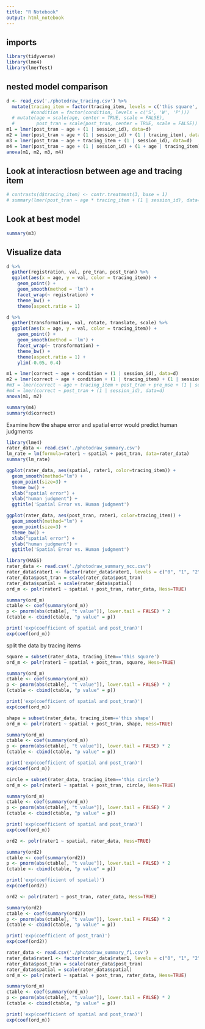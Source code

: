 ```yaml
---
title: "R Notebook"
output: html_notebook
---
```


## imports

```r
library(tidyverse)
library(lme4)
library(lmerTest)
```

## nested model comparison

```r
d <- read_csv('./photodraw_tracing.csv') %>%
  mutate(tracing_item = factor(tracing_item, levels = c('this square', 'this shape', 'this circle')))
         #condition = factor(condition, levels = c('S', 'W', 'P'))) 
  # mutate(age = scale(age, center = TRUE, scale = FALSE),
  #        post_tran = scale(post_tran, center = TRUE, scale = FALSE))
m1 = lmer(post_tran ~ age + (1 | session_id), data=d)
m2 = lmer(post_tran ~ age + (1 | session_id) + (1 | tracing_item), data=d)
m3 = lmer(post_tran ~ age + tracing_item + (1 | session_id), data=d)
m4 = lmer(post_tran ~ age + (1 | session_id) + (1 + age | tracing_item), data=d)
anova(m1, m2, m3, m4)
```

## Look at interactiosn between age and tracing item

```r
# contrasts(d$tracing_item) <- contr.treatment(3, base = 1)
# summary(lmer(post_tran ~ age * tracing_item + (1 | session_id), data=d))
```

## Look at best model 

```r
summary(m3)
```

## Visualize data

```r
d %>%
  gather(registration, val, pre_tran, post_tran) %>%
  ggplot(aes(x = age, y = val, color = tracing_item)) +
    geom_point() +
    geom_smooth(method = 'lm') +
    facet_wrap(~ registration) +
    theme_bw() +
    theme(aspect.ratio = 1) 
```

```r
d %>%
  gather(transformation, val, rotate, translate, scale) %>%
  ggplot(aes(x = age, y = val, color = tracing_item)) +
    geom_point() +
    geom_smooth(method = 'lm') +
    facet_wrap(~ transformation) +
    theme_bw() +
    theme(aspect.ratio = 1) +
    ylim(-0.05, 0.4)

```

```r
m1 = lmer(correct ~ age + condition + (1 | session_id), data=d)
m2 = lmer(correct ~ age + condition + (1 | tracing_item) + (1 | session_id), data=d)
#m3 = lmer(correct ~ age + tracing_item + post_tran + pre_mse + (1 | session_id), data=d)
#m4 = lmer(correct ~ post_tran + (1 | session_id), data=d)
anova(m1, m2)
```
```r
summary(m4)
summary(d$correct)
```

Examine how the shape error and spatial error would predict human judgments
```r
library(lme4)
rater_data <- read.csv('./photodraw_summary.csv')
lm_rate = lm(formula=rater1 ~ spatial + post_tran, data=rater_data)
summary(lm_rate)
```

```r
ggplot(rater_data, aes(spatial, rater1, color=tracing_item)) +
  geom_smooth(method="lm") +
  geom_point(size=3) +
  theme_bw() + 
  xlab("spatial error") +
  ylab("human judgment") +
  ggtitle('Spatial Error vs. Human judgment')
```

```r
ggplot(rater_data, aes(post_tran, rater1, color=tracing_item)) +
  geom_smooth(method="lm") +
  geom_point(size=3) +
  theme_bw() + 
  xlab("spatial error") +
  ylab("human judgment") +
  ggtitle('Spatial Error vs. Human judgment')
```

```r
library(MASS)
rater_data <- read.csv('./photodraw_summary_ncc.csv')
rater_data$rater1 <- factor(rater_data$rater1, levels = c("0", "1", "2", "3", "4"), ordered=TRUE)
rater_data$post_tran = scale(rater_data$post_tran)
rater_data$spatial = scale(rater_data$spatial)
ord_m <- polr(rater1 ~ spatial + post_tran, rater_data, Hess=TRUE)

summary(ord_m)
ctable <- coef(summary(ord_m))
p <- pnorm(abs(ctable[, "t value"]), lower.tail = FALSE) * 2
(ctable <- cbind(ctable, "p value" = p))

print('exp(coefficient of spatial and post_tran)')
exp(coef(ord_m))

```
split the data by tracing items

```r
square = subset(rater_data, tracing_item=='this square')
ord_m <- polr(rater1 ~ spatial + post_tran, square, Hess=TRUE)

summary(ord_m)
ctable <- coef(summary(ord_m))
p <- pnorm(abs(ctable[, "t value"]), lower.tail = FALSE) * 2
(ctable <- cbind(ctable, "p value" = p))

print('exp(coefficient of spatial and post_tran)')
exp(coef(ord_m))
```

```r
shape = subset(rater_data, tracing_item=='this shape')
ord_m <- polr(rater1 ~ spatial + post_tran, shape, Hess=TRUE)

summary(ord_m)
ctable <- coef(summary(ord_m))
p <- pnorm(abs(ctable[, "t value"]), lower.tail = FALSE) * 2
(ctable <- cbind(ctable, "p value" = p))

print('exp(coefficient of spatial and post_tran)')
exp(coef(ord_m))
```

```r
circle = subset(rater_data, tracing_item=='this circle')
ord_m <- polr(rater1 ~ spatial + post_tran, circle, Hess=TRUE)

summary(ord_m)
ctable <- coef(summary(ord_m))
p <- pnorm(abs(ctable[, "t value"]), lower.tail = FALSE) * 2
(ctable <- cbind(ctable, "p value" = p))

print('exp(coefficient of spatial and post_tran)')
exp(coef(ord_m))
```


```r
ord2 <- polr(rater1 ~ spatial, rater_data, Hess=TRUE)

summary(ord2)
ctable <- coef(summary(ord2))
p <- pnorm(abs(ctable[, "t value"]), lower.tail = FALSE) * 2
(ctable <- cbind(ctable, "p value" = p))

print('exp(coefficient of spatial)')
exp(coef(ord2))

```

```r
ord2 <- polr(rater1 ~ post_tran, rater_data, Hess=TRUE)

summary(ord2)
ctable <- coef(summary(ord2))
p <- pnorm(abs(ctable[, "t value"]), lower.tail = FALSE) * 2
(ctable <- cbind(ctable, "p value" = p))

print('exp(coefficient of post_tran)')
exp(coef(ord2))
```
```r
rater_data <- read.csv('./photodraw_summary_f1.csv')
rater_data$rater1 <- factor(rater_data$rater1, levels = c("0", "1", "2", "3", "4"), ordered=TRUE)
rater_data$post_tran = scale(rater_data$post_tran)
rater_data$spatial = scale(rater_data$spatial)
ord_m <- polr(rater1 ~ spatial + post_tran, rater_data, Hess=TRUE)

summary(ord_m)
ctable <- coef(summary(ord_m))
p <- pnorm(abs(ctable[, "t value"]), lower.tail = FALSE) * 2
(ctable <- cbind(ctable, "p value" = p))

print('exp(coefficient of spatial and post_tran)')
exp(coef(ord_m))
```

